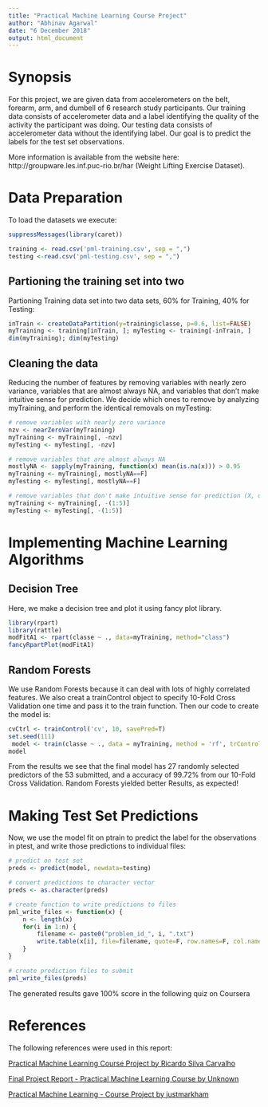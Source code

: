 ```yaml
---
title: "Practical Machine Learning Course Project"
author: "Abhinav Agarwal"
date: "6 December 2018"
output: html_document
---
```


# Synopsis

For this project, we are given data from accelerometers on the belt, forearm, arm, and dumbell of 6 research study participants. Our training data consists of accelerometer data and a label identifying the quality of the activity the participant was doing. Our testing data consists of accelerometer data without the identifying label. Our goal is to predict the labels for the test set observations.

More information is available from the website here: http://groupware.les.inf.puc-rio.br/har (Weight Lifting Exercise Dataset).


# Data Preparation

To load the datasets we execute:

```r
suppressMessages(library(caret))

training <- read.csv('pml-training.csv', sep = ",")
testing <-read.csv('pml-testing.csv', sep = ",")


```

## Partioning the training set into two

Partioning Training data set into two data sets, 60% for Training, 40% for Testing:

```r

inTrain <- createDataPartition(y=training$classe, p=0.6, list=FALSE)
myTraining <- training[inTrain, ]; myTesting <- training[-inTrain, ]
dim(myTraining); dim(myTesting)

```

## Cleaning the data

Reducing the number of features by removing variables with nearly zero variance, variables that are almost always NA, and variables that don't make intuitive sense for prediction. We decide which ones to remove by analyzing myTraining, and perform the identical removals on myTesting:

```r

# remove variables with nearly zero variance
nzv <- nearZeroVar(myTraining)
myTraining <- myTraining[, -nzv]
myTesting <- myTesting[, -nzv]

# remove variables that are almost always NA
mostlyNA <- sapply(myTraining, function(x) mean(is.na(x))) > 0.95
myTraining <- myTraining[, mostlyNA==F]
myTesting <- myTesting[, mostlyNA==F]

# remove variables that don't make intuitive sense for prediction (X, user_name, raw_timestamp_part_1, raw_timestamp_part_2, cvtd_timestamp), which happen to be the first five variables
myTraining <- myTraining[, -(1:5)]
myTesting <- myTesting[, -(1:5)]

```


# Implementing Machine Learning Algorithms

## Decision Tree

Here, we make a decision tree and plot it using fancy plot library.

```r
library(rpart)
library(rattle)
modFitA1 <- rpart(classe ~ ., data=myTraining, method="class")
fancyRpartPlot(modFitA1)

```

## Random Forests

We use Random Forests because it can deal with lots of highly correlated features. We also creat a trainControl object to specify 10-Fold Cross Validation one time and pass it to the train function. Then our code to create the model is:

```r

cvCtrl <- trainControl('cv', 10, savePred=T)
set.seed(111)
 model <- train(classe ~ ., data = myTraining, method = 'rf', trControl = cvCtrl)
model 
```
From the results we see that the final model has 27 randomly selected predictors of the 53 submitted, and a accuracy of 99.72% from our 10-Fold Cross Validation. Random Forests yielded better Results, as expected!

# Making Test Set Predictions

Now, we use the model fit on ptrain to predict the label for the observations in ptest, and write those predictions to individual files:

```r
# predict on test set
preds <- predict(model, newdata=testing)

# convert predictions to character vector
preds <- as.character(preds)

# create function to write predictions to files
pml_write_files <- function(x) {
    n <- length(x)
    for(i in 1:n) {
        filename <- paste0("problem_id_", i, ".txt")
        write.table(x[i], file=filename, quote=F, row.names=F, col.names=F)
    }
}

# create prediction files to submit
pml_write_files(preds)
```

The generated results gave 100% score in the following quiz on Coursera

# References 

The following references were used in this report:


[Practical Machine Learning Course Project by Ricardo Silva Carvalho](http://ricardoscr.github.io/practicalmachinelearning/)


[Final Project Report - Practical Machine Learning Course by Unknown](https://rstudio-pubs-static.s3.amazonaws.com/29426_041c5ccb9a6a4bedb204e33144bb0ad4.html)


[Practical Machine Learning - Course Project by justmarkham](http://justmarkham.github.io/PracticalMachineLearning/)